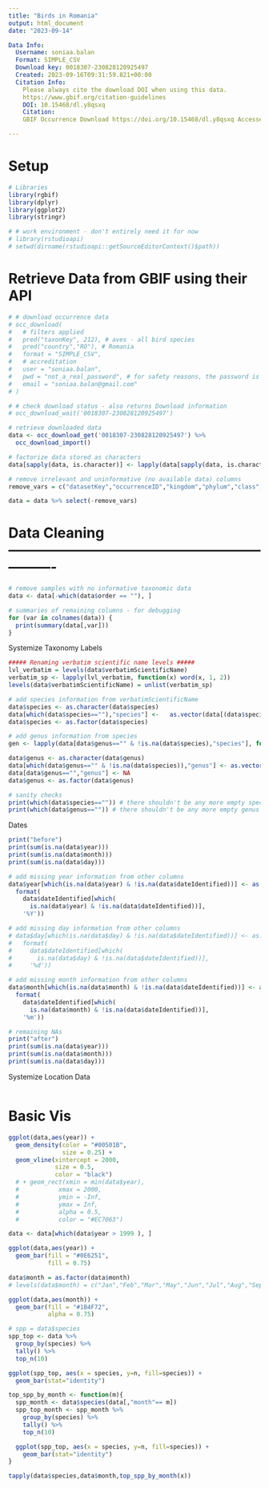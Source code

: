 ```yaml
---
title: "Birds in Romania"
output: html_document
date: "2023-09-14"

Data Info:
  Username: soniaa.balan
  Format: SIMPLE_CSV
  Download key: 0018307-230828120925497
  Created: 2023-09-16T09:31:59.821+00:00
  Citation Info:  
    Please always cite the download DOI when using this data.
    https://www.gbif.org/citation-guidelines
    DOI: 10.15468/dl.y8qsxq
    Citation:
    GBIF Occurrence Download https://doi.org/10.15468/dl.y8qsxq Accessed from R via rgbif(https://github.com/ropensci/rgbif) on 2023-09-16

---
```


# Setup 
```r
# Libraries
library(rgbif)
library(dplyr)
library(ggplot2)
library(stringr)

# # work environment - don't entirely need it for now
# library(rstudioapi) 
# setwd(dirname(rstudioapi::getSourceEditorContext()$path))
```

# Retrieve Data from GBIF using their API
```r
# # download occurrence data
# occ_download(
#   # filters applied
#   pred("taxonKey", 212), # aves - all bird species
#   pred("country","RO"), # Romania
#   format = "SIMPLE_CSV",
#   # accreditation
#   user = "soniaa.balan",
#   pwd = "not_a_real_password", # for safety reasons, the password is not included in this script
#   email = "soniaa.balan@gmail.com"
# )

# # check download status - also returns Download information
# occ_download_wait('0018307-230828120925497')

# retrieve downloaded data
data <- occ_download_get('0018307-230828120925497') %>%
  occ_download_import()

# factorize data stored as characters
data[sapply(data, is.character)] <- lapply(data[sapply(data, is.character)],as.factor)

# remove irrelevant and uninformative (no available data) columns
remove_vars = c("datasetKey","occurrenceID","kingdom","phylum","class","verbatimScientificNameAuthorship","countryCode","publishingOrgKey","coordinatePrecision","elevation","elevationAccuracy","depth","depthAccuracy","taxonKey","speciesKey","catalogNumber","recordNumber","license","rightsHolder","establishmentMeans","lastInterpreted","recordedBy","typeStatus","mediaType","issue")

data = data %>% select(-remove_vars)
```


# Data Cleaning ----------------------------------------------------------------

```r
# remove samples with no informative taxonomic data
data <- data[-which(data$order == ""), ]

# summaries of remaining columns - for debugging
for (var in colnames(data)) {
  print(summary(data[,var]))
}
```

Systemize Taxonomy Labels
```r

##### Renaming verbatim scientific name levels #####
lvl_verbatim = levels(data$verbatimScientificName)
verbatim_sp <- lapply(lvl_verbatim, function(x) word(x, 1, 2))
levels(data$verbatimScientificName) = unlist(verbatim_sp)

# add species information from verbatimScientificName 
data$species <- as.character(data$species)
data[which(data$species==""),"species"] <-   as.vector(data[(data$species==""),"verbatimScientificName"])
data$species <- as.factor(data$species)

# add genus information from species
gen <- lapply(data[data$genus=="" & !is.na(data$species),"species"], function(x) word(x, 1))

data$genus <- as.character(data$genus)
data[which(data$genus=="" & !is.na(data$species)),"genus"] <- as.vector(gen)
data[data$genus=="","genus"] <- NA
data$genus <- as.factor(data$genus)

# sanity checks
print(which(data$species=="")) # there shouldn't be any more empty species
print(which(data$genus=="")) # there shouldn't be any more empty genus

```
Dates
```r
print("before")
print(sum(is.na(data$year)))
print(sum(is.na(data$month)))
print(sum(is.na(data$day)))

# add missing year information from other columns 
data$year[which(is.na(data$year) & !is.na(data$dateIdentified))] <- as.numeric(
  format(
    data$dateIdentified[which(
      is.na(data$year) & !is.na(data$dateIdentified))],
    '%Y'))

# add missing day information from other columns
# data$day[which(is.na(data$day) & !is.na(data$dateIdentified))] <- as.numeric(
#   format(
#     data$dateIdentified[which(
#       is.na(data$day) & !is.na(data$dateIdentified))],
#     '%d'))

# add missing month information from other columns
data$month[which(is.na(data$month) & !is.na(data$dateIdentified))] <- as.factor(
  format(
    data$dateIdentified[which(
      is.na(data$month) & !is.na(data$dateIdentified))],
    '%m'))

# remaining NAs
print("after")
print(sum(is.na(data$year)))
print(sum(is.na(data$month)))
print(sum(is.na(data$day)))
```
Systemize Location Data
```r


```
# Basic Vis
```r

ggplot(data,aes(year)) +
  geom_density(color = "#00501B",
               size = 0.25) +
  geom_vline(xintercept = 2000,
             size = 0.5,
             color = "black") 
  # + geom_rect(xmin = min(data$year),
  #           xmax = 2000,
  #           ymin = -Inf, 
  #           ymax = Inf,
  #           alpha = 0.5,
  #           color = "#EC7063")


```

```r
data <- data[which(data$year > 1999 ), ]

ggplot(data,aes(year)) +
  geom_bar(fill = "#0E6251",
           fill = 0.75)

data$month = as.factor(data$month)
# levels(data$month) = c("Jan","Feb","Mar","May","Jun","Jul","Aug","Sep","Oct","Nov","Dec")

ggplot(data,aes(month)) +
  geom_bar(fill = "#1B4F72", 
           alpha = 0.75)

# spp = data$species
spp_top <- data %>%
  group_by(species) %>%
  tally() %>%
  top_n(10)

ggplot(spp_top, aes(x = species, y=n, fill=species)) +
  geom_bar(stat="identity") 

top_spp_by_month <- function(m){
  spp_month <- data$species(data[,"month"== m])
  spp_top_month <- spp_month %>%
    group_by(species) %>%
    tally() %>%
    top_n(10)

  ggplot(spp_top, aes(x = species, y=n, fill=species)) +
    geom_bar(stat="identity") 
}

tapply(data$species,data$month,top_spp_by_month(x))
  
```
